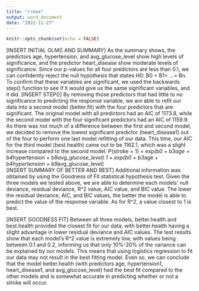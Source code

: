 ```yaml
---
title: "rreee"
output: word_document
date: "2022-11-27"
---
```


```r
knitr::opts_chunk$set(echo = FALSE)
```  
  
[INSERT INITIAL GLM() AND SUMMARY]
    As the summary shows, the predictors age, hypertension, and avg_glucose_level show high levels of significance, and the predictor heart_disease show moderate levels of significance. Since our p-values for all four predictors are less than 0.1, we can confidently reject the null hypothesis that states H0: B0 = B1= …= Bn. To confirm that these variables are significant, we used the backwards step() function to see if it would give us the same significant variables, and it did.
[INSERT STEP()]
By removing those predictors that had little to no significance to predicting the response variable, we are able to refit our data into a second model (better.fit) with the four predictors that are significant. The original model with all predictors had an AIC of 1173.8, while the second model with the four significant predictors had an AIC of 1159.9. As there was not much of a difference between the first and second model, we decided to remove the lowest significant predictor (heart_disease1) out of the four to perform one last model refitting of our data. This time, our AIC for the third model (best.health) came out to be 1162.1, which was a slight increase compared to the second model. 
P(stroke = 1) = exp(b0 + b3*age + b4*hypertension + b9*avg_glucose_level)  1 + exp(b0 + b3*age + b4*hypertension + b9*avg_glucose_level)  
[INSERT SUMMARY OF BETTER AND BEST]
    Additional information was obtained by using the Goodness of Fit statistical hypothesis test. Given the three models we tested above, we are able to determine each models’ null deviance, residual deviance, R^2 value, AIC value, and BIC value. The lower the residual deviance, AIC, and BIC values, the better the model is able to predict the value of the response variable. As for R^2, a value closest to 1 is best. 

[INSERT GOODNESS FIT]
Between all three models, better.health and best.health provided the closest fit for our data, with better.health having a slight advantage in lower residual deviance and AIC values. The test results show that each model's R^2 value is extremely low, with values being between 0.1 and 0.2, informing us that only 10%-20% of the variance can be explained by our models. This means that using logistics regression to fit our data may not result in the best fitting model. Even so, we can conclude that the model better.health (with predictors age, hypertension1, heart_disease1, and avg_glucose_level) had the best fit compared to the other models and is somewhat accurate in predicting whether or not a stroke will occur.

